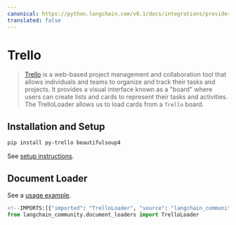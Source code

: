 ```yaml
---
canonical: https://python.langchain.com/v0.1/docs/integrations/providers/trello
translated: false
---
```


# Trello

>[Trello](https://www.atlassian.com/software/trello) is a web-based project management and collaboration tool that allows individuals and teams to organize and track their tasks and projects. It provides a visual interface known as a "board" where users can create lists and cards to represent their tasks and activities.
>The TrelloLoader allows us to load cards from a `Trello` board.

## Installation and Setup

```bash
pip install py-trello beautifulsoup4
```

See [setup instructions](/docs/integrations/document_loaders/trello).

## Document Loader

See a [usage example](/docs/integrations/document_loaders/trello).

```python
<!--IMPORTS:[{"imported": "TrelloLoader", "source": "langchain_community.document_loaders", "docs": "https://api.python.langchain.com/en/latest/document_loaders/langchain_community.document_loaders.trello.TrelloLoader.html", "title": "Trello"}]-->
from langchain_community.document_loaders import TrelloLoader
```